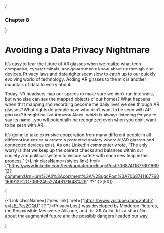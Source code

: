 
{<h3>Chapter 8</h3>}

# Avoiding a Data Privacy Nightmare

It’s easy to fear the future of AR glasses when we realize what tech companies, cybercriminals, and governments know about us through our devices. Privacy laws and data rights seem slow to catch up to our quickly evolving world of technology. Adding AR glasses to the mix is another mountain of data to worry about. 

Today, VR headsets map our spaces to make sure we don’t run into walls, but who else can see the mapped objects of our homes? What happens when that mapping and recording become the daily lives we see through AR glasses? What rights do people have who don’t want to be seen with AR glasses? It might be like Amazon Alexa, which is always listening for you to say its name…you will potentially be recognized even when you don’t want to be seen with AR. 

It’s going to take extensive cooperation from many different people in all different industries to create a protected society where AI/AR glasses and connected devices exist. As one LinkedIn commenter wrote, “The only worry is that we keep up the correct checks and balances within our society and political system to ensure safety with each new leap in this process.” {<Link className={styles.link} href={"https://www.linkedin.com/feed/update/urn:li:ugcPost:7068741167760166912?commentUrn=urn%3Ali%3Acomment%3A%28ugcPost%3A7068741167760166912%2C7069249527446171648%29" ?? ''}>[50]</Link>}

{<p className={styles.inBox}>{<Link className={styles.link} href={"https://www.youtube.com/watch?v=IsE_Pas2OQU" ?? ''}>Privacy Lost</Link>} was developed by Minderoo Pictures, the Responsible Metaverse Alliance, and the XR Guild, It is a short film about the augmented future and the possible dangers headed our way.</p>}
